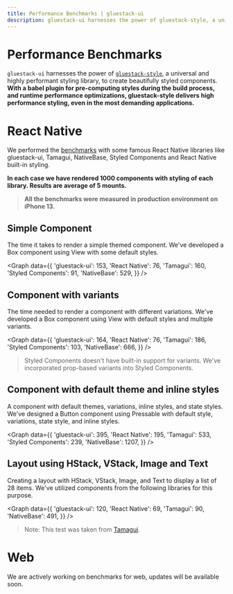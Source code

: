 ```yaml
---
title: Performance Benchmarks | gluestack-ui
description: gluestack-ui harnesses the power of gluestack-style, a universal and highly performant styling library, to create beautifully styled components. With a babel plugin for pre-computing styles during the build process, and runtime performance optimizations, gluestack-style delivers high performance styling, even in the most demanding applications.
---
```



<Meta title="Performance/Benchmarks" />

# Performance Benchmarks

`gluestack-ui` harnesses the power of [`gluestack-style`](https://style.gluestack.io), a universal and highly performant styling library, to create beautifully styled components. **With a babel plugin for pre-computing styles during the build process, and runtime performance optimizations, gluestack-style delivers high performance styling, even in the most demanding applications.**

# React Native

We performed the [benchmarks](https://github.com/gluestack/gluestack-ui-benchmarks) with some famous React Native libraries like gluestack-ui, Tamagui, NativeBase, Styled Components and React Native built-in styling.

**In each case we have rendered 1000 components with styling of each library. Results are average of 5 mounts.**

> **All the benchmarks were measured in production environment on iPhone 13.**

## Simple Component

The time it takes to render a simple themed component. We've developed a Box component using View with some default styles.

<Graph
  data={{
    'gluestack-ui': 153,
    'React Native': 76,
    'Tamagui': 160,
    'Styled Components': 91,
    'NativeBase': 529,
  }}
/>

## Component with variants

The time needed to render a component with different variations. We've developed a Box component using View with default styles and multiple variants.

<Graph
  data={{
    'gluestack-ui': 164,
    'React Native': 76,
    'Tamagui': 186,
    'Styled Components': 103,
    'NativeBase': 666,
  }}
/>

> Styled Components doesn't have built-in support for variants. We've incorporated prop-based variants into Styled Components.

## Component with default theme and inline styles

A component with default themes, variations, inline styles, and state styles. We've designed a Button component using Pressable with default style, variations, state style, and inline styles.

<Graph
  data={{
    'gluestack-ui': 395,
    'React Native': 195,
    'Tamagui': 533,
    'Styled Components': 239,
    'NativeBase': 1207,
  }}
/>

## Layout using HStack, VStack, Image and Text

Creating a layout with HStack, VStack, Image, and Text to display a list of 28 items. We've utilized components from the following libraries for this purpose.

<Graph
  data={{
    'gluestack-ui': 120,
    'React Native': 69,
    'Tamagui': 90,
    'NativeBase': 491,
  }}
/>

> Note: This test was taken from [Tamagui](https://github.com/tamagui/tamagui/tree/24ac758bbe5d6ff2f67f25071df4286e0594f578/starters/benchmark).

# Web

We are actively working on benchmarks for web, updates will be available soon.
